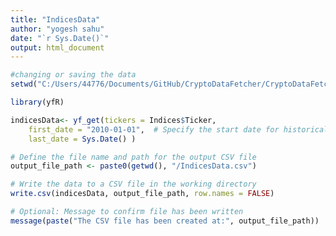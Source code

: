 ```yaml
---
title: "IndicesData"
author: "yogesh sahu"
date: "`r Sys.Date()`"
output: html_document
---
```

```r
#changing or saving the data 
setwd("C:/Users/44776/Documents/GitHub/CryptoDataFetcher/CryptoDataFetcher2.0/DATA")
```

```r
library(yfR)
```

```r
indicesData<- yf_get(tickers = Indices$Ticker,
    first_date = "2010-01-01",  # Specify the start date for historical data
    last_date = Sys.Date() )

```

```r
# Define the file name and path for the output CSV file
output_file_path <- paste0(getwd(), "/IndicesData.csv")

# Write the data to a CSV file in the working directory
write.csv(indicesData, output_file_path, row.names = FALSE)

# Optional: Message to confirm file has been written
message(paste("The CSV file has been created at:", output_file_path))
```
```r

```

